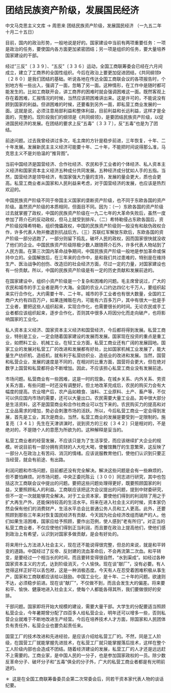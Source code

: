 # 团结民族资产阶级，发展国民经济

中文马克思主义文库 -> 周恩来
团结民族资产阶级，发展国民经济
（一九五二年十月二十五日）

目前，国内的政治形势，一般地说是好的。国家建设中当前有两项重要任务：一项是政治的任务，要使国内各方面更加紧密团结；另一项是组织的任务，要大量培养国家建设的干部。

经过"三反"〔３３９〕、"五反"〔３３６〕运动，全国工商联筹委会已经在六月间成立，建立了工商界的全国性组织。今后在政治上要更加促进团结，《共同纲领》〔２８０〕是我们团结的基础。听说各地在传达全国工商联会议的各项报告时，个别地方有一些出入，强调了一面，忽略了另一面。这种情形，在工作中是随时都可能发生的。比如工商联开会，讲工商界的困难时就会强调困难这一面。既然客观上存在着困难，汇报情况的时候，当然应该把困难讲出来。这是许可的，不能说没有顾到国家的利益。但讲困难的时候，还要看到另外一面，即私营工商业发展的一面。这就是说，必须注意局部利益和整体利益，目前利益和长远利益，这样才是全面的，完整的。现阶段我们的纲领是《共同纲领》，是要团结民族资产阶级，以促进国民经济的发展。在团结的要求上反"五毒"〔３３７〕，反"五毒"也是为了团结。

前途问题。过去我曾经讲过多次，毛主席的方针是稳步前进，三年恢复，十年、二十年发展。发展新民主主义经济可能要十年、二十年，不能把时间说得那么准，马克思主义不是刘伯温的"推背图"。

当前中国经济是国营经济、合作社经济、农民和手工业者的个体经济、私人资本主义经济和国家资本主义经济五种成分共同发展。五种经济成分犹如人手的五指。当然，国营经济是领导经济，有国家强大力量的支持，发展的量会更大，质也会更高。私营工商业者从国家和人民利益来考虑，对于国营经济的发展，也应该是热烈欢迎的。

中国民族资产阶级不同于帝国主义国家的垄断资产阶级，也不同于东欧各国的资产阶级。虽然资产阶级的本质相同，但面目不同。因为：（一）东欧各国的资产阶级过去就掌握了政权，中国的民族资产阶级在一九二七年的大革命失败后，虽然一度参加了蒋介石的反动政权，但马上就受到排斥。（二）希特勒侵占东欧各国后，资产阶级投降希特勒，组织傀儡政权，中国的民族资产阶级则一般没有和敌伪政权合作，许多代表人物并撤退到抗战后方。（三）苏联红军解放东欧后，东欧各国的资产阶级一部分逃跑了，一部分则留下捣乱，破坏人民的政权，因而国家很快就没收了他们的企业。中国民族资产阶级除极少数人跟随蒋介石外，许多代表人物站到了人民方面。在第三次国内革命战争期间，中国民族资产阶级一般地是参加革命或保持中立的。全国解放后，在三年来的合作中，是和我们共过患难的，特别是在维持生产、医治战争的创伤、改造旧的社会经济方面，尽过一定的力量，对国家建设也有一份贡献。所以，中国的民族资产阶级是有一定的历史贡献和发展前途的。

在国家建设中，组织小资产阶级是一个复杂和困难的问题。毛主席曾说过，广大的农民和城市的手工业者是两个大海。全国的农业人口约达四亿七千万人，要组织起来实行合作化，大约需要十年、二十年。城市的手工业者也有很大数量，全国的工商户大约有四百万户，如果连摊贩在内，可能有六百多万户，其中有很大一批是手工业者，要把这些人组织起来，实现合作化，也需要很长的时间。无论农民或手工业者都应该组织起来，逐步合作化，否则其中很多人将因分化而走向破产，也将影响国家的工业化。

私人资本主义经济、国家资本主义经济和国营经济，今后都将得到发展。私营工商业，特别是工业，一定会随着国家建设的发展而发展。国家现在投资的重点是重工业，如燃料工业、机械工业。在轻工业方面，私营工商业还有广阔的发展园地。国家工业的发展对私营工厂的改进和发展都有好处，比如国家机械工业发展了，能大量生产纺织机、造纸机，就有利于私营纺织业、造纸业的改进和发展。当然，国营和私营企业，发展的速度是不同的，在相对的比重方面，国营将会更大，但在绝对数字上国营和私营都将会不断增加。因此，不应该担心私营工商业没有发展前途。

市场问题。私营商业有一些困难，这是一时的现象。在城乡关系、内外关系、劳资关系方面，有些问题一时还没有调整好。但土地改革完成后，农民的购买力会有大幅度的提高。农业增产后，农产品如粮食、油料、工业原料、土产、畜产等，不仅可以供应国内市场的需要，还可以大量出口。农民需要大量工业品，其中很大部分是生活资料，这不是国营商业和合作社商业可以包下来的。农民购买力的提高和对工业品需求的增加，势必会刺激市场的活跃。所以，今后私营工商业一定会得到发展，首先是工业，其次是商业。当然，私营工商业的发展是要受到一定限制的。施复亮〔３４１〕先生在天津讲演时，说到资方的三权〔３４２〕只是相对的，不是绝对的，不是随个人的意愿为所欲为的。这种解释是妥当的。

私营工商业者的经营发展，不应该只是为了生活享受，而应该继续扩大企业的规模。听说目前有一部分拥有资财的人大吃大喝，使餐馆舞厅的生意繁荣，这反映了一部分人在政治上有苦闷、消沉的情绪。应该说服教育他们，使他们认识到只要正当经营，就会有前途、有出路。

利润问题和市场问题，目前都还没有完全解决。解决这些问题是会有一些麻烦的，但不要怕麻烦。对市场问题，中央正委托陈云〔３００〕同志进行研究，其中也包括这次工商联会议中提出的问题。要把这些问题处理得更好，既要照顾国家的利益，又要照顾私人的利益。工商联应该把这次会议提出的问题，提到中财委研究，但不一定一次就能够完全解决。对于工业资本家，要使他们得到的利润除了用之于扩大再生产外，还能保持较高的生活水平。将来在进入社会主义的时候，资本家仍然会保有他们的消费财产，生活水平总会比普通公务人员和工人更高。此外，还要照顾到那些三年来对恢复国民经济有贡献、今天因为社会经济改组而破产的人。他们如果生活困难，国家应给予照顾，要作出范例，使人感到"老有所归"。对正当的私营工商业者，不仅应使他们得到正当利润，而且要在政治上提高他们，使他们感到政治上有希望，认识到对国家多做贡献，是会有好处的。

将来用什么方法进入社会主义，现在还不能说得很完整，但总的来说，就是和平转变的道路。中国经过了反帝、反封建的流血革命后，不会再流第二次血。和平转变，是要经过一个相当长的时间，而且要转变得很自然，"水到渠成"。如经过各种国家资本主义的方式，达到阶级消灭，个人愉快。现在谈"献厂"，没有必要。有人觉得这样正好可以丢包袱，这是一种消极态度。今天有人在忍受着困难积极从事生产，国家和工商联都应该给以鼓励。中国工业化，是十年、二十年的问题。欲速则不达，必须稳步前进。现在谈"献厂"，不仅做不到，而且会发生大的偏差。将来要和平、愉快、健康地进入社会主义，使每个人都能各得其所，我们要做很好的安排。

干部问题。国家即将开始大规模的建设，需要大量干部。大学生的分配要适当照顾私营企业，今年暑期曾分配了四百多人给私营企业，明年还可以增多一些，否则私营企业就难于不断地改进生产经营。今后在培养技术人才方面，除国家和人民团体负有责任外，私营企业也要负起责任来。

国营工厂的技术改进和先进经验，是应该介绍给私营工厂的。不然，同是工人阶级，在国营工厂就能掌握先进技术，在私营工厂就只能掌握落后技术，这样在整个工人阶级内部也会造成不团结。随着经济建设的发展，私营工厂的人才还是远远赶不上需要的。工商业家，是中国人民的一分子，也是参加国家政权的一员。除少数反革命分子、破坏分子和"五毒"俱全的分子外，广大的私营工商业者都是有光明前途的。

＊  这是在全国工商联筹备委员会第二次常委会后，同若干资本家代表人物的谈话纪要。

